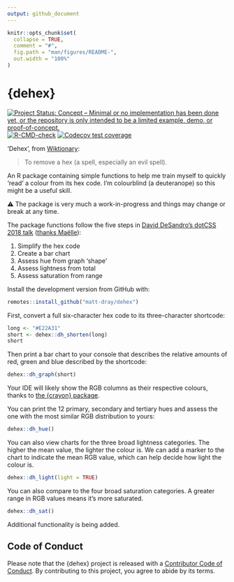```yaml
---
output: github_document
---
```


<!-- README.md is generated from README.Rmd. Please edit that file -->

```r
knitr::opts_chunk$set(
  collapse = TRUE,
  comment = "#",
  fig.path = "man/figures/README-",
  out.width = "100%"
)
```

# {dehex}

<!-- badges: start -->
[![Project Status: Concept – Minimal or no implementation has been done
yet, or the repository is only intended to be a limited example, demo,
or
proof-of-concept.](https://www.repostatus.org/badges/latest/concept.svg)](https://www.repostatus.org/#concept)
[![R-CMD-check](https://github.com/matt-dray/dehex/workflows/R-CMD-check/badge.svg)](https://github.com/matt-dray/dehex/actions)
[![Codecov test coverage](https://codecov.io/gh/matt-dray/dehex/branch/main/graph/badge.svg)](https://codecov.io/gh/matt-dray/dehex?branch=main)
<!-- badges: end -->

'Dehex', from [Wiktionary](https://en.wiktionary.org/wiki/dehex):

> To remove a hex (a spell, especially an evil spell).

An R package containing simple functions to help me train myself to quickly 'read' a colour from its hex code. I'm colourblind (a deuteranope) so this might be a useful skill.

⚠ The package is very much a work-in-progress and things may change or break at any time.

The package functions follow the five steps in [David DeSandro's dotCSS 2018 talk](https://metafizzy.co/blog/read-color-hex-codes/) ([thanks Maëlle](https://twitter.com/ma_salmon/status/1420726230194794496?s=20)):

1. Simplify the hex code
1. Create a bar chart
1. Assess hue from graph 'shape'
1. Assess lightness from total
1. Assess saturation from range

Install the development version from GitHub with:
 
```r
remotes::install_github("matt-dray/dehex")
```

First, convert a full six-character hex code to its three-character shortcode:

```r
long <- "#E22A31"
short <- dehex::dh_shorten(long)
short
```

Then print a bar chart to your console that describes the relative amounts of red, green and blue described by the shortcode:

```r
dehex::dh_graph(short)
```


Your IDE will likely show the RGB columns as their respective colours, thanks to [the {crayon} package](https://github.com/r-lib/crayon).

You can print the 12 primary, secondary and tertiary hues and assess the one with the most similar RGB distribution to yours:

```r
dehex::dh_hue()
```

You can also view charts for the three broad lightness categories. The higher the mean value, the lighter the colour is. We can add a marker to the chart to indicate the mean RGB value, which can help decide how light the colour is.

```r
dehex::dh_light(light = TRUE)
```

You can also compare to the four broad saturation categories. A greater range in RGB values means it's more saturated.

```r
dehex::dh_sat()
```

Additional functionality is being added.

## Code of Conduct

Please note that the {dehex} project is released with a [Contributor Code of Conduct](https://contributor-covenant.org/version/2/0/CODE_OF_CONDUCT.html). By contributing to this project, you agree to abide by its terms.
